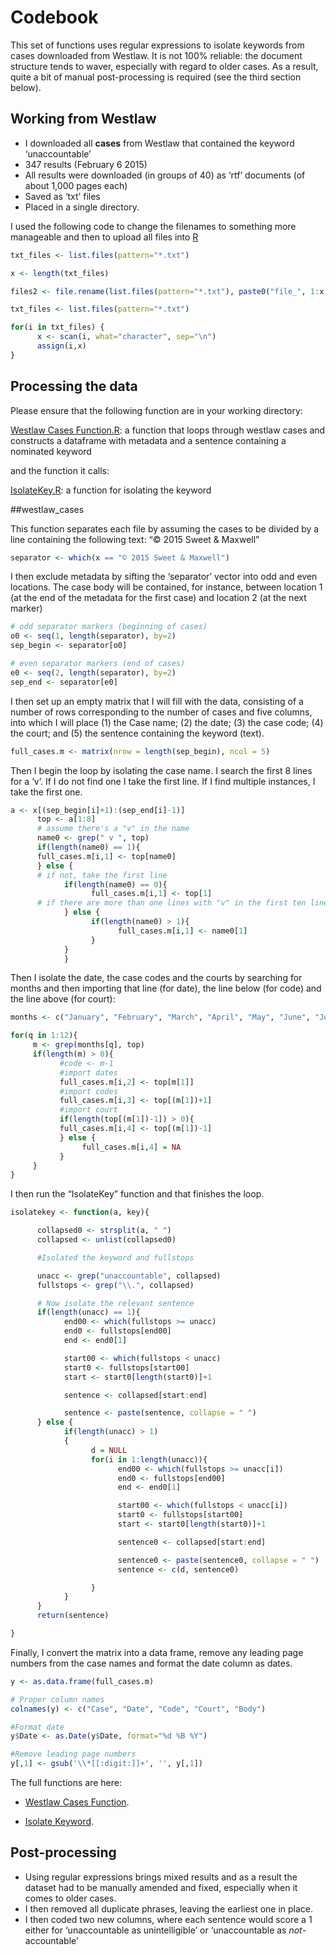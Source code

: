 # Codebook

This set of functions uses regular expressions to isolate keywords from cases downloaded from Westlaw. It is not 100% reliable: the document structure tends to waver, especially with regard to older cases. As a result, quite a bit of manual post-processing is required (see the third section below).

## Working from Westlaw

- I downloaded all **cases** from Westlaw that contained the keyword 'unaccountable'
- 347 results (February 6 2015)
- All results were downloaded (in groups of 40) as 'rtf' documents (of about 1,000 pages each)
- Saved as 'txt' files
- Placed in a single directory.

I used the following code to change the filenames to something more manageable and then to upload all files into [R](http://www.r-project.org/)

```r
txt_files <- list.files(pattern="*.txt")

x <- length(txt_files)

files2 <- file.rename(list.files(pattern="*.txt"), paste0("file_", 1:x, ".txt"))

txt_files <- list.files(pattern="*.txt")

for(i in txt_files) {
      x <- scan(i, what="character", sep="\n")
      assign(i,x)  
}
```

## Processing the data

Please ensure that the following function are in your working directory:

[Westlaw Cases Function.R](https://github.com/cokelly/Chicago/blob/master/Unaccountability/Westlaw%20Cases%20Function.R): a function that loops through westlaw cases and constructs a dataframe with metadata and a sentence containing a nominated keyword

and the function it calls:

[IsolateKey.R](https://github.com/cokelly/Chicago/blob/master/Unaccountability/IsolateKey.R): a function for isolating the keyword

##westlaw_cases

This function separates each file by assuming the cases to be divided by a line containing the following text: "© 2015 Sweet & Maxwell"

```r
separator <- which(x == "© 2015 Sweet & Maxwell")
```

I then exclude metadata by sifting the 'separator' vector into odd and even locations. The case body will be contained, for instance, between location 1 (at the end of the metadata for the first case) and location 2 (at the next marker)

```r
# odd separator markers (beginning of cases)
o0 <- seq(1, length(separator), by=2)
sep_begin <- separator[o0]

# even separator markers (end of cases)
e0 <- seq(2, length(separator), by=2)
sep_end <- separator[e0]
```

I then set up an empty matrix that I will fill with the data, consisting of a number of rows corresponding to the number of cases and five columns, into which I will place (1) the Case name; (2) the date; (3) the case code; (4) the court; and (5) the sentence containing the keyword (text).

```r
full_cases.m <- matrix(nrow = length(sep_begin), ncol = 5)
```

Then I begin the loop by isolating the case name. I search the first 8 lines for a 'v'. If I do not find one I take the first line. If I find multiple instances, I take the first one.

```r
a <- x[(sep_begin[i]+1):(sep_end[i]-1)]
      top <- a[1:8]
      # assume there's a "v" in the name
      name0 <- grep(" v ", top)
      if(length(name0) == 1){
      full_cases.m[i,1] <- top[name0]
      } else {
      # if not, take the first line
            if(length(name0) == 0){
                  full_cases.m[i,1] <- top[1]
      # if there are more than one lines with "v" in the first ten lines, choose the first one
            } else {
                  if(length(name0) > 1){
                        full_cases.m[i,1] <- name0[1]
                  }
            }
            }
```

Then I isolate the date, the case codes and the courts by searching for months and then importing that line (for date), the line below (for code) and the line above (for court):

```r
months <- c("January", "February", "March", "April", "May", "June", "July", "August", "September", "October", "November", "December")

for(q in 1:12){
     m <- grep(months[q], top)
     if(length(m) > 0){
           #code <- m-1
           #import dates
           full_cases.m[i,2] <- top[m[1]]
           #import codes
           full_cases.m[i,3] <- top[(m[1])+1]
           #import court
           if(length(top[(m[1])-1]) > 0){
           full_cases.m[i,4] <- top[(m[1])-1]
           } else {
                full_cases.m[i,4] = NA
           }
     }
}
```

I then run the "IsolateKey" function and that finishes the loop.

```r
isolatekey <- function(a, key){

      collapsed0 <- strsplit(a, " ")
      collapsed <- unlist(collapsed0)

      #Isolated the keyword and fullstops

      unacc <- grep("unaccountable", collapsed)
      fullstops <- grep("\\.", collapsed)

      # Now isolate the relevant sentence
      if(length(unacc) == 1){
            end00 <- which(fullstops >= unacc)
            end0 <- fullstops[end00]
            end <- end0[1]

            start00 <- which(fullstops < unacc)
            start0 <- fullstops[start00]
            start <- start0[length(start0)]+1

            sentence <- collapsed[start:end]

            sentence <- paste(sentence, collapse = " ")
      } else {
            if(length(unacc) > 1)
            {
                  d = NULL
                  for(i in 1:length(unacc)){
                        end00 <- which(fullstops >= unacc[i])
                        end0 <- fullstops[end00]
                        end <- end0[1]

                        start00 <- which(fullstops < unacc[i])
                        start0 <- fullstops[start00]
                        start <- start0[length(start0)]+1

                        sentence0 <- collapsed[start:end]

                        sentence0 <- paste(sentence0, collapse = " ")
                        sentence <- c(d, sentence0)

                  }
            }
      }
      return(sentence)

}
```

Finally, I convert the matrix into a data frame, remove any leading page numbers from the case names and format the date column as dates.

```r
y <- as.data.frame(full_cases.m)

# Proper column names
colnames(y) <- c("Case", "Date", "Code", "Court", "Body")

#Format date
y$Date <- as.Date(y$Date, format="%d %B %Y")

#Remove leading page numbers
y[,1] <- gsub('\\*[[:digit:]]+', '', y[,1])
```

The full functions are here:

- [Westlaw Cases Function](https://github.com/cokelly/Chicago/blob/master/Unaccountability/Westlaw%20Cases%20Function.R).

- [Isolate Keyword](https://github.com/cokelly/Chicago/blob/master/Unaccountability/IsolateKey.R).

## Post-processing

- Using regular expressions brings mixed results and as a result the dataset had to be manually amended and fixed, especially when it comes to older cases.
- I then removed all duplicate phrases, leaving the earliest one in place.
- I then coded two new columns, where each sentence would score a 1 either for 'unaccountable as unintelligible' or 'unaccountable as _not_-accountable'
